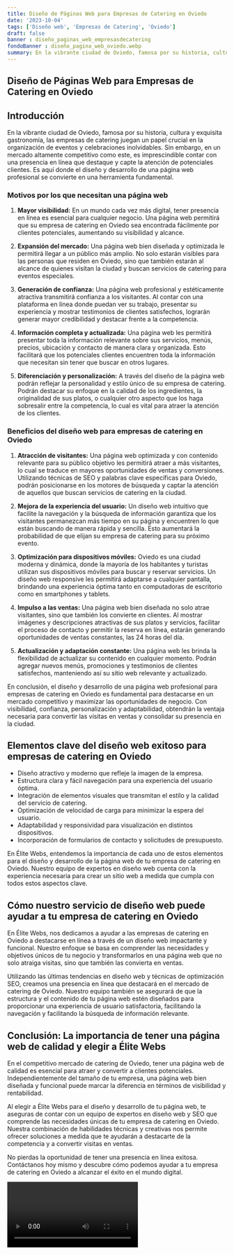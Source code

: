 ```yaml
---
title: Diseño de Páginas Web para Empresas de Catering en Oviedo
date: '2023-10-04'
tags: ['Diseño web', 'Empresas de Catering', 'Oviedo']
draft: false
banner : diseño_paginas_web_empresasdecatering
fondoBanner : diseño_pagina_web_oviedo.webp
summary: En la vibrante ciudad de Oviedo, famosa por su historia, cultura y exquisita gastronomía, las empresas de catering juegan un papel crucial en la organización de eventos y celebraciones inolvidables. Sin embargo, en un mercado altamente competitivo como este, es imprescindible contar con una presencia en línea que destaque y capte la atención de potenciales clientes. Es aquí donde el diseño y desarrollo de una página web profesional se convierte en una herramienta fundamental.
---
```


## Diseño de Páginas Web para Empresas de Catering en Oviedo

## Introducción

En la vibrante ciudad de Oviedo, famosa por su historia, cultura y exquisita gastronomía, las empresas de catering juegan un papel crucial en la organización de eventos y celebraciones inolvidables. Sin embargo, en un mercado altamente competitivo como este, es imprescindible contar con una presencia en línea que destaque y capte la atención de potenciales clientes. Es aquí donde el diseño y desarrollo de una página web profesional se convierte en una herramienta fundamental.

### Motivos por los que necesitan una página web

1. **Mayor visibilidad:** En un mundo cada vez más digital, tener presencia en línea es esencial para cualquier negocio. Una página web permitirá que su empresa de catering en Oviedo sea encontrada fácilmente por clientes potenciales, aumentando su visibilidad y alcance.

2. **Expansión del mercado:** Una página web bien diseñada y optimizada le permitirá llegar a un público más amplio. No solo estarán visibles para las personas que residen en Oviedo, sino que también estarán al alcance de quienes visitan la ciudad y buscan servicios de catering para eventos especiales.

3. **Generación de confianza:** Una página web profesional y estéticamente atractiva transmitirá confianza a los visitantes. Al contar con una plataforma en línea donde puedan ver su trabajo, presentar su experiencia y mostrar testimonios de clientes satisfechos, lograrán generar mayor credibilidad y destacar frente a la competencia.

4. **Información completa y actualizada:** Una página web les permitirá presentar toda la información relevante sobre sus servicios, menús, precios, ubicación y contacto de manera clara y organizada. Esto facilitará que los potenciales clientes encuentren toda la información que necesitan sin tener que buscar en otros lugares.

5. **Diferenciación y personalización:** A través del diseño de la página web podrán reflejar la personalidad y estilo único de su empresa de catering. Podrán destacar su enfoque en la calidad de los ingredientes, la originalidad de sus platos, o cualquier otro aspecto que los haga sobresalir entre la competencia, lo cual es vital para atraer la atención de los clientes.

### Beneficios del diseño web para empresas de catering en Oviedo

1. **Atracción de visitantes:** Una página web optimizada y con contenido relevante para su público objetivo les permitirá atraer a más visitantes, lo cual se traduce en mayores oportunidades de ventas y conversiones. Utilizando técnicas de SEO y palabras clave específicas para Oviedo, podrán posicionarse en los motores de búsqueda y captar la atención de aquellos que buscan servicios de catering en la ciudad.

2. **Mejora de la experiencia del usuario:** Un diseño web intuitivo que facilite la navegación y la búsqueda de información garantiza que los visitantes permanezcan más tiempo en su página y encuentren lo que están buscando de manera rápida y sencilla. Esto aumentará la probabilidad de que elijan su empresa de catering para su próximo evento.

3. **Optimización para dispositivos móviles:** Oviedo es una ciudad moderna y dinámica, donde la mayoría de los habitantes y turistas utilizan sus dispositivos móviles para buscar y reservar servicios. Un diseño web responsive les permitirá adaptarse a cualquier pantalla, brindando una experiencia óptima tanto en computadoras de escritorio como en smartphones y tablets.

4. **Impulso a las ventas:** Una página web bien diseñada no solo atrae visitantes, sino que también los convierte en clientes. Al mostrar imágenes y descripciones atractivas de sus platos y servicios, facilitar el proceso de contacto y permitir la reserva en línea, estarán generando oportunidades de ventas constantes, las 24 horas del día.

5. **Actualización y adaptación constante:** Una página web les brinda la flexibilidad de actualizar su contenido en cualquier momento. Podrán agregar nuevos menús, promociones y testimonios de clientes satisfechos, manteniendo así su sitio web relevante y actualizado.

En conclusión, el diseño y desarrollo de una página web profesional para empresas de catering en Oviedo es fundamental para destacarse en un mercado competitivo y maximizar las oportunidades de negocio. Con visibilidad, confianza, personalización y adaptabilidad, obtendrán la ventaja necesaria para convertir las visitas en ventas y consolidar su presencia en la ciudad.

<GifSeo />

<Cta />

## Elementos clave del diseño web exitoso para empresas de catering en Oviedo

- Diseño atractivo y moderno que refleje la imagen de la empresa.
- Estructura clara y fácil navegación para una experiencia del usuario óptima.
- Integración de elementos visuales que transmitan el estilo y la calidad del servicio de catering.
- Optimización de velocidad de carga para minimizar la espera del usuario.
- Adaptabilidad y responsividad para visualización en distintos dispositivos.
- Incorporación de formularios de contacto y solicitudes de presupuesto.

En Élite Webs, entendemos la importancia de cada uno de estos elementos para el diseño y desarrollo de la página web de tu empresa de catering en Oviedo. Nuestro equipo de expertos en diseño web cuenta con la experiencia necesaria para crear un sitio web a medida que cumpla con todos estos aspectos clave.

## Cómo nuestro servicio de diseño web puede ayudar a tu empresa de catering en Oviedo

En Élite Webs, nos dedicamos a ayudar a las empresas de catering en Oviedo a destacarse en línea a través de un diseño web impactante y funcional. Nuestro enfoque se basa en comprender las necesidades y objetivos únicos de tu negocio y transformarlos en una página web que no solo atraiga visitas, sino que también las convierta en ventas.

Utilizando las últimas tendencias en diseño web y técnicas de optimización SEO, creamos una presencia en línea que destacará en el mercado de catering de Oviedo. Nuestro equipo también se asegurará de que la estructura y el contenido de tu página web estén diseñados para proporcionar una experiencia de usuario satisfactoria, facilitando la navegación y facilitando la búsqueda de información relevante.

## Conclusión: La importancia de tener una página web de calidad y elegir a Élite Webs

En el competitivo mercado de catering de Oviedo, tener una página web de calidad es esencial para atraer y convertir a clientes potenciales. Independientemente del tamaño de tu empresa, una página web bien diseñada y funcional puede marcar la diferencia en términos de visibilidad y rentabilidad.

Al elegir a Élite Webs para el diseño y desarrollo de tu página web, te aseguras de contar con un equipo de expertos en diseño web y SEO que comprende las necesidades únicas de tu empresa de catering en Oviedo. Nuestra combinación de habilidades técnicas y creativas nos permite ofrecer soluciones a medida que te ayudarán a destacarte de la competencia y a convertir visitas en ventas.

No pierdas la oportunidad de tener una presencia en línea exitosa. Contáctanos hoy mismo y descubre cómo podemos ayudar a tu empresa de catering en Oviedo a alcanzar el éxito en el mundo digital.

<Video />

<CtaBot job='Empresas de Catering' city='Oviedo'/>

<Gmaps query='Oviedo+españa+maps' />